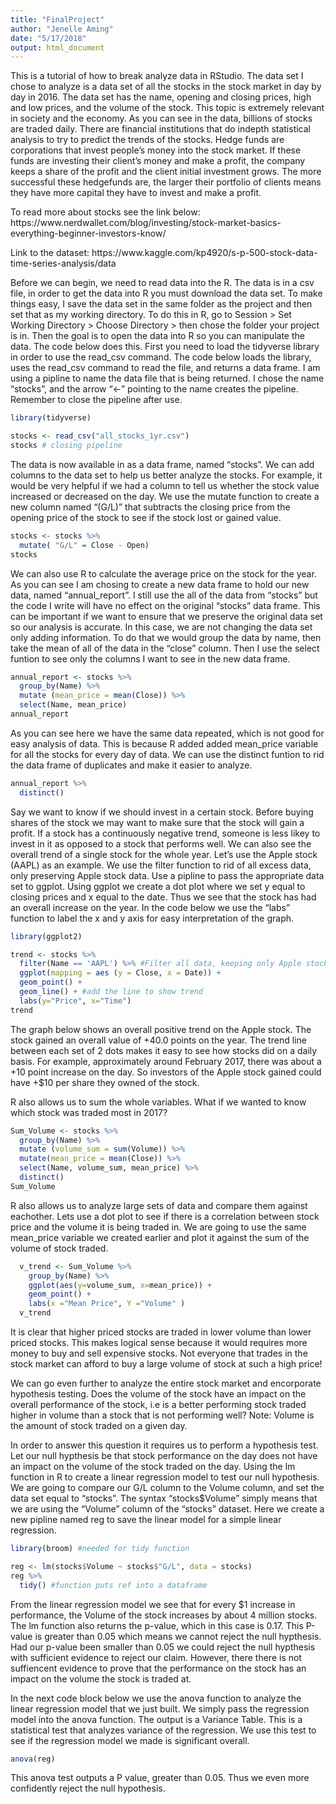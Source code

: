 ```yaml
---
title: "FinalProject"
author: "Jenelle Aming"
date: "5/17/2018"
output: html_document
---
```


This is a tutorial of how to break analyze data in RStudio. The data set I chose to analyze is a data set of all the stocks in the stock market in day by day in 2016. The data set has the name, opening and closing prices, high and low prices, and the volume of the stock. This topic is extremely relevant in society and the economy. As you can see in the data, billions of stocks are traded daily. There are financial institutions that do indepth statistical analysis to try to predict the trends of the stocks. Hedge funds are corporations that invest people's money into the stock market. If these funds are investing their client's money and make a profit, the company keeps a share of the profit and the client initial investment grows. The more successful these hedgefunds are, the larger their portfolio of clients means they have more capital they have to invest and make a profit.  

To read more about stocks see the link below: 
https://www.nerdwallet.com/blog/investing/stock-market-basics-everything-beginner-investors-know/

Link to the dataset: 
https://www.kaggle.com/kp4920/s-p-500-stock-data-time-series-analysis/data

Before we can begin, we need to read data into the R. The data is in a csv file, in order to get the data into R you must download the data set. To make things easy, I save the data set in the same folder as the project and then set that as my working directory. To do this in R, go to Session > Set Working Directory > Choose Directory > then chose the folder your project is in. Then the goal is to open the data into R so you can manipulate the data. The code below does this. First you need to load the tidyverse library in order to use the read_csv command. The code below loads the library, uses the read_csv command to read the file, and returns a data frame. I am using a pipline to name the data file that is being returned. I chose the name "stocks", and the arrow "<-" pointing to the name creates the pipeline. Remember to close the pipeline after use.   

```r
library(tidyverse)

stocks <- read_csv("all_stocks_1yr.csv")
stocks # closing pipeline
```

The data is now available in as a data frame, named "stocks". 
We can add columns to the data set to help us better analyze the stocks. For example, it would be very helpful if we had a column to tell us whether the stock value increased or decreased on the day. We use the mutate function to create a new column named "(G/L)" that subtracts the closing price from the opening price of the stock to see if the stock lost or gained value.

```r
stocks <- stocks %>%
  mutate( "G/L" = Close - Open) 
stocks
```

We can also use R to calculate the average price on the stock for the year. As you can see I am chosing to create a new data frame to hold our new data, named "annual_report". I still use the all of the data from "stocks" but the code I write will have no effect on the original "stocks" data frame. This can be important if we want to ensure that we preserve the original data set so our analysis is accurate. In this case, we are not changing the data set only adding information. To do that we would group the data by name, then take the mean of all of the data in the "close" column. Then I use the select funtion to see only the columns I want to see in the new data frame. 

```r
annual_report <- stocks %>%
  group_by(Name) %>%
  mutate (mean_price = mean(Close)) %>%
  select(Name, mean_price) 
annual_report

```

As you can see here we have the same data repeated, which is not good for easy analysis of data. This is because R added added mean_price variable for all the stocks for every day of data. We can use the distinct funtion to rid the data frame of duplicates and make it easier to analyze. 

```r
annual_report %>%
  distinct()
```

Say we want to know if we should invest in a certain stock. Before buying shares of the stock we may want to make sure that the stock will gain a profit. If a stock has a continuously negative trend, someone is less likey to invest in it as opposed to a stock that performs well. We can also see the overall trend of a single stock for the whole year. Let's use the Apple stock (AAPL) as an example. We use the filter function to rid of all excess data, only preserving Apple stock data. Use a pipline to pass the appropriate data set to ggplot. Using ggplot we create a dot plot where we set y equal to closing prices and x equal to the date. Thus we see that the stock has had an overall increase on the year. In the code below we use the "labs" function to label the x and y axis for easy interpretation of the graph.

```r
library(ggplot2)

trend <- stocks %>%
  filter(Name == 'AAPL') %>% #Filter all data, keeping only Apple stock
  ggplot(mapping = aes (y = Close, x = Date)) + 
  geom_point() + 
  geom_line() + #add the line to show trend
  labs(y="Price", x="Time")
trend
```

The graph below shows an overall positive trend on the Apple stock. The stock gained an overall value of +40.0 points on the year. The trend line between each set of 2 dots makes it easy to see how stocks did on a daily basis. For example, approximately around February 2017, there was about a +10 point increase on the day. So investors of the Apple stock gained could have +$10 per share they owned of the stock. 

R also allows us to sum the whole variables. What if we wanted to know which stock was traded most in 2017?

```r

Sum_Volume <- stocks %>%
  group_by(Name) %>%
  mutate (volume_sum = sum(Volume)) %>%
  mutate(mean_price = mean(Close)) %>%
  select(Name, volume_sum, mean_price) %>%
  distinct()
Sum_Volume
```

R also allows us to analyze large sets of data and compare them against eachother. Lets use a dot plot to see if there is a correlation between stock price and the volume it is being traded in. We are going to use the same mean_price variable we created earlier and plot it against the sum of the volume of stock traded. 

```r

  v_trend <- Sum_Volume %>%
    group_by(Name) %>%
    ggplot(aes(y=volume_sum, x=mean_price)) +
    geom_point() +
    labs(x ="Mean Price", Y ="Volume" )
  v_trend
```
It is clear that higher priced stocks are traded in lower volume than lower priced stocks. This makes logical sense because it would requires more money to buy and sell expensive stocks. Not everyone that trades in the stock market can afford to buy a large volume of stock at such a high price! 

We can go even further to analyze the entire stock market and encorporate hypothesis testing. Does the volume of the stock have an impact on the overall performance of the stock, i.e is a better performing stock traded higher in volume than a stock that is not performing well? Note: Volume is the amount of stock traded on a given day.

In order to answer this question it requires us to perform a hypothesis test. Let our null hypthesis be that stock performance on the day does not have an impact on the volume of the stock traded on the day. Using the lm function in R to create a linear regression model to test our null hypothesis. We are going to compare our G/L column to the Volume column, and set the data set equal to "stocks". The syntax "stocks$Volume" simply means that we are using the "Volume" column of the "stocks" dataset. Here we create a new pipline named reg to save the linear model for a simple linear regression. 

```r
library(broom) #needed for tidy function

reg <- lm(stocks$Volume ~ stocks$"G/L", data = stocks) 
reg %>%
  tidy() #function puts ref into a dataframe
```

From the linear regression model we see that for every $1 increase in performance, the Volume of the stock increases by about 4 million stocks. The lm function also returns the p-value, which in this case is 0.17. This P-value is greater than 0.05 which means we cannot reject the null hypthesis. Had our p-value been smaller than 0.05 we could reject the null hypthesis with sufficient evidence to reject our claim. However, there there is not suffiencent evidence to prove that the performance on the stock has an impact on the volume the stock is traded at. 

In the next code block below we use the anova function to analyze the linear regression model that we just built. We simply pass the regression model into the anova function. The output is a Variance Table. This is a statistical test that analyzes variance of the regression. We use this test to see if the regression model we made is significant overall. 

```r
anova(reg)
```
This anova test outputs a P value, greater than 0.05. Thus we even more confidently reject the null hypothesis. 